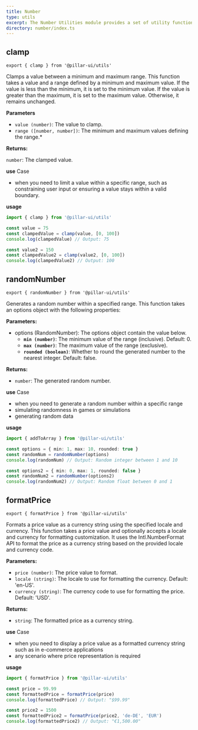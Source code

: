 ```yaml
---
title: Number
type: utils
excerpt: The Number Utilities module provides a set of utility functions for working with numbers efficiently and conveniently.
directory: number/index.ts
---
```


## clamp

```tsx
export { clamp } from '@pillar-ui/utils'
```

Clamps a value between a minimum and maximum range. This function takes a value and a range defined by a minimum and maximum value. If the value is less than the minimum, it is set to the minimum value. If the value is greater than the maximum, it is set to the maximum value. Otherwise, it remains unchanged.

**Parameters**

- `value (number)`: The value to clamp.
- `range ([number, number])`: The minimum and maximum values defining the range.\*

**Returns:**

`number`: The clamped value.

**use** Case

- when you need to limit a value within a specific range, such as constraining user input or ensuring a value stays within a valid boundary.

**usage**

```ts title='app.ts' showLineNumbers
import { clamp } from '@pillar-ui/utils'

const value = 75
const clampedValue = clamp(value, [0, 100])
console.log(clampedValue) // Output: 75

const value2 = 150
const clampedValue2 = clamp(value2, [0, 100])
console.log(clampedValue2) // Output: 100
```

## randomNumber

```tsx
export { randomNumber } from '@pillar-ui/utils'
```

Generates a random number within a specified range. This function takes an options object with the following properties:

**Parameters:**

- options (RandomNumber): The options object contain the value below.
  - **`min (number)`**: The minimum value of the range (inclusive). Default: 0.
  - **`max (number)`**: The maximum value of the range (exclusive).
  - **`rounded (boolean)`**: Whether to round the generated number to the nearest integer. Default: false.

**Returns:**

- `number`: The generated random number.

**use** Case

- when you need to generate a random number within a specific range
- simulating randomness in games or simulations
- generating random data

**usage**

```ts title='app.ts' showLineNumbers
import { addToArray } from '@pillar-ui/utils'

const options = { min: 1, max: 10, rounded: true }
const randomNum = randomNumber(options)
console.log(randomNum) // Output: Random integer between 1 and 10

const options2 = { min: 0, max: 1, rounded: false }
const randomNum2 = randomNumber(options2)
console.log(randomNum2) // Output: Random float between 0 and 1
```

## formatPrice

```tsx
export { formatPrice } from '@pillar-ui/utils'
```

Formats a price value as a currency string using the specified locale and currency. This function takes a price value and optionally accepts a locale and currency for formatting customization. It uses the Intl.NumberFormat API to format the price as a currency string based on the provided locale and currency code.

**Parameters:**

- `price (number)`: The price value to format.
- `locale (string)`: The locale to use for formatting the currency. Default: 'en-US'.
- `currency (string)`: The currency code to use for formatting the price. Default: 'USD'.

**Returns:**

- `string`: The formatted price as a currency string.

**use** Case

- when you need to display a price value as a formatted currency string such as in e-commerce applications
- any scenario where price representation is required

**usage**

```ts title='app.ts' showLineNumbers
import { formatPrice } from '@pillar-ui/utils'

const price = 99.99
const formattedPrice = formatPrice(price)
console.log(formattedPrice) // Output: "$99.99"

const price2 = 1500
const formattedPrice2 = formatPrice(price2, 'de-DE', 'EUR')
console.log(formattedPrice2) // Output: "€1,500.00"
```
